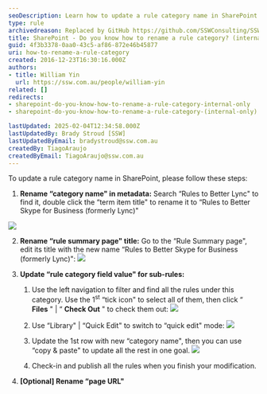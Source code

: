 ```yaml
---
seoDescription: Learn how to update a rule category name in SharePoint with step-by-step instructions.
type: rule
archivedreason: Replaced by GitHub https://github.com/SSWConsulting/SSW.Rules.Content/wiki/How-to-Rename-Rules
title: SharePoint - Do you know how to rename a rule category? (internal only)
guid: 4f3b3378-0aa0-43c5-af86-872e46b45877
uri: how-to-rename-a-rule-category
created: 2016-12-23T16:30:16.000Z
authors:
- title: William Yin
  url: https://ssw.com.au/people/william-yin
related: []
redirects:
- sharepoint-do-you-know-how-to-rename-a-rule-category-internal-only
- sharepoint-do-you-know-how-to-rename-a-rule-category-(internal-only)

lastUpdated: 2025-02-04T12:34:58.000Z
lastUpdatedBy: Brady Stroud [SSW]
lastUpdatedByEmail: bradystroud@ssw.com.au
createdBy: TiagoAraujo
createdByEmail: TiagoAraujo@ssw.com.au
---
```


To update a rule category name in SharePoint, please follow these steps:
1. **Rename “category name" in metadata:**
Search “Rules to Better Lync" to find it, double click the “term item title" to rename it to “Rules to Better Skype for Business (formerly Lync)"

![](change-rule-category-name-1.jpg)

2. **Rename “rule summary page" title:**
Go to the “Rule Summary page", edit its title with the new name “Rules to Better Skype for Business (formerly Lync)":
![](change-rule-category-name-2.jpg)

3. **Update “rule category field value" for sub-rules:**
    1. Use the left navigation to filter and find all the rules under this category. Use the 1<sup>st</sup> “tick icon" to select all of them, then click “ **Files** " | “ **Check Out** " to check them out:
![](change-rule-category-name-3.jpg)

    2. Use “Library" | “Quick Edit" to switch to “quick edit" mode:
![](change-rule-category-name-4.jpg)

    3. Update the 1st row with new “category name", then you can use “copy & paste" to update all the rest in one goal.
![](change-rule-category-name-5.jpg)

    4. Check-in and publish all the rules when you finish your modification.
4. **[Optional] Rename “page URL"**
